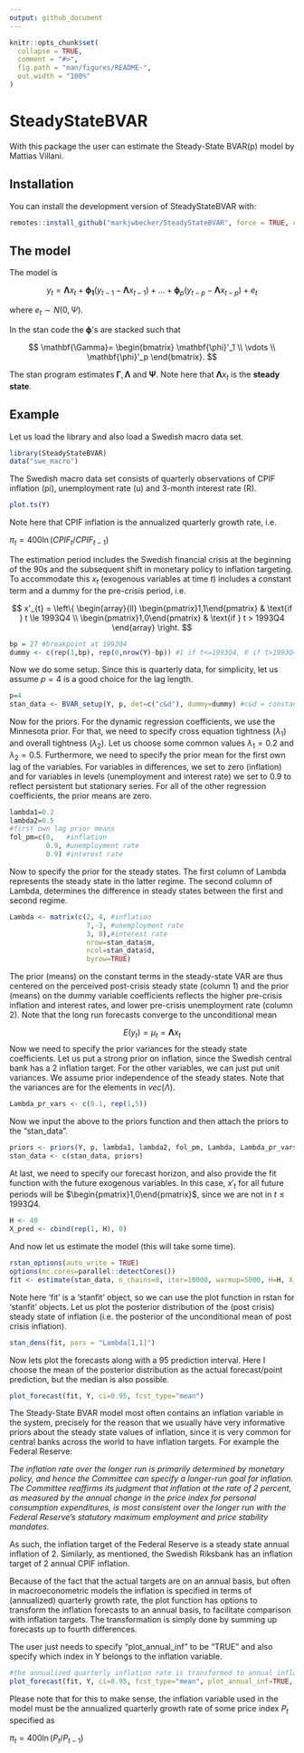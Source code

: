```yaml
---
output: github_document
---
```


<!-- README.md is generated from README.Rmd. Please edit that file -->

```r
knitr::opts_chunk$set(
  collapse = TRUE,
  comment = "#>",
  fig.path = "man/figures/README-",
  out.width = "100%"
)
```

# SteadyStateBVAR

<!-- badges: start -->
<!-- badges: end -->

With this package the user can estimate the Steady-State BVAR(p) model by Mattias Villani.

## Installation

You can install the development version of SteadyStateBVAR with:

```r
remotes::install_github("markjwbecker/SteadyStateBVAR", force = TRUE, upgrade = "never")
```
## The model

The model is

$$
y_t = \mathbf{\Lambda} x_t + \mathbf{\phi_1}(y_{t-1}-\mathbf{\Lambda} x_{t-1})+\dots+\mathbf{\phi}_p(y_{t-p}-\mathbf{\Lambda} x_{t-p})+e_t
$$

where $e_t \sim N(0,\Psi)$.

In the stan code the $\mathbf{\phi}$'s are stacked such that

$$
\mathbf{\Gamma}=
\begin{bmatrix}
\mathbf{\phi}'_1 \\ 
\vdots  \\
\mathbf{\phi}'_p
\end{bmatrix}.
$$

The stan program estimates $\mathbf{\Gamma}, \mathbf{\Lambda}$ and $\mathbf{\Psi}$. Note here that $\mathbf{\Lambda} x_t$ is the **steady state**.

## Example

Let us load the library and also load a Swedish macro data set.

```r
library(SteadyStateBVAR)
data("swe_macro")
```

The Swedish macro data set consists of quarterly observations of CPIF inflation (pi), unemployment rate (u) and 3-month interest rate (R).

```r
plot.ts(Y)
```
Note here that CPIF inflation is the annualized quarterly growth rate, i.e.

$\pi_t=400 \ln(CPIF_t/CPIF_{t-1})$

The estimation period includes the Swedish financial crisis at the beginning of the 90s and the subsequent shift in monetary policy to inflation targeting. To accommodate this $x_t$ (exogenous variables at time $t$) includes a constant term and a dummy for the pre-crisis period, i.e.

$$
x'_{t} =
\left\{
\begin{array}{ll}
\begin{pmatrix}1,1\end{pmatrix} & \text{if } t \le 1993Q4 \\
\begin{pmatrix}1,0\end{pmatrix} & \text{if } t > 1993Q4
\end{array}
\right.
$$

```r
bp = 27 #breakpoint at 1993Q4
dummy <- c(rep(1,bp), rep(0,nrow(Y)-bp)) #1 if t<=1993Q4, 0 if t>1993Q4
```

Now we do some setup. Since this is quarterly data, for simplicity, let us assume $p=4$ is a good choice for the lag length.

```r
p=4
stan_data <- BVAR_setup(Y, p, det=c("c&d"), dummy=dummy) #c&d = constant and dummy
```

Now for the priors. For the dynamic regression coefficients, we use the Minnesota prior. For that, we need to specify cross equation tightness $(\lambda_1)$ and overall tightness $(\lambda_2)$. Let us choose some common values $\lambda_1=0.2$ and $\lambda_2=0.5$. Furthermore, we need to specify the prior mean for the first own lag of the variables. For variables in differences, we set to zero (inflation) and for variables in levels (unemployment and interest rate) we set to $0.9$ to reflect persistent but stationary series. For all of the other regression coefficients, the prior means are zero.

```r
lambda1=0.2
lambda2=0.5
#first own lag prior means
fol_pm=c(0,   #inflation
         0.9, #unemployment rate
         0.9) #interest rate
```

Now to specify the prior for the steady states. The first column of Lambda represents the steady state in the latter regime. The second column of Lambda, determines the difference in steady states between the first and second regime.

```r
Lambda <- matrix(c(2, 4, #inflation
                   7,-3, #unemployment rate
                   3, 8),#interest rate
                   nrow=stan_data$m,
                   ncol=stan_data$d,
                   byrow=TRUE)
```

The prior (means) on the constant terms in the steady-state VAR are thus centered on the perceived post-crisis steady state (column 1) and the prior (means) on the dummy variable coefficients reflects the higher pre-crisis inflation and interest rates, and lower pre-crisis unemployment rate (column 2). Note that the long run forecasts converge to the unconditional mean

$$
E(y_t)=\mu_t=\mathbf{\Lambda} x_t
$$
Now we need to specify the prior variances for the steady state coefficients. Let us put a strong prior on inflation, since the Swedish central bank has a $2%$ inflation target. For the other variables, we can just put unit variances. We assume prior independence of the steady states. Note that the variances are for the elements in $vec (\Lambda)$.

```r
Lambda_pr_vars <- c(0.1, rep(1,5))
```

Now we input the above to the priors function and then attach the priors to the "stan_data".

```r
priors <- priors(Y, p, lambda1, lambda2, fol_pm, Lambda, Lambda_pr_vars)
stan_data <- c(stan_data, priors)
```

At last, we need to specify our forecast horizon, and also provide the fit function with the future exogenous variables. In this case, $x'_t$ for all future periods will be $\begin{pmatrix}1,0\end{pmatrix}$, since we are not in $t \leq 1993Q4$.

```r
H <- 40
X_pred <- cbind(rep(1, H), 0)
```

And now let us estimate the model (this will take some time).

```r
rstan_options(auto_write = TRUE)
options(mc.cores=parallel::detectCores())
fit <- estimate(stan_data, n_chains=8, iter=10000, warmup=5000, H=H, X_pred=X_pred)
```

Note here 'fit' is a 'stanfit' object, so we can use the plot function in rstan for 'stanfit' objects. Let us plot the posterior distribution of the (post crisis) steady state of inflation (i.e. the posterior of the unconditional mean of post crisis inflation).

```r
stan_dens(fit, pars = "Lambda[1,1]")
```

Now lets plot the forecasts along with a $95%$ prediction interval. Here I choose the mean of the posterior distribution as the actual forecast/point prediction, but the median is also possible.

```r
plot_forecast(fit, Y, ci=0.95, fcst_type="mean")
```

The Steady-State BVAR model most often contains an inflation variable in the system, precisely for the reason that we usually have very informative priors about the steady state values of inflation, since it is very common for central banks across the world to have inflation targets. For example the Federal Reserve:

*The inflation rate over the longer run is primarily determined by monetary policy, and hence the Committee can specify a longer-run goal for inflation. The Committee reaffirms its judgment that inflation at the rate of 2 percent, as measured by the annual change in the price index for personal consumption expenditures, is most consistent over the longer run with the Federal Reserve’s statutory maximum employment and price stability mandates.*

As such, the inflation target of the Federal Reserve is a steady state annual inflation of $2%$. Similarly, as mentioned, the Swedish Riksbank has an inflation target of $2%$ annual CPIF inflation.

Because of the fact that the actual targets are on an annual basis, but often in macroeconometric models the inflation is specified in terms of (annualized) quarterly growth rate, the plot function has options to transform the inflation forecasts to an annual basis, to facilitate comparison with inflation targets. The transformation is simply done by summing up forecasts up to fourth differences.

The user just needs to specify "plot_annual_inf" to be "TRUE" and also specify which index in Y belongs to the inflation variable.

```r
#the annualized quarterly inflation rate is transformed to annual inflation
plot_forecast(fit, Y, ci=0.95, fcst_type="mean", plot_annual_inf=TRUE, inf_idx=1)
```

Please note that for this to make sense, the inflation variable used in the model must be the annualized quarterly growth rate of some price index $P_t$ specified as

$\pi_t=400 \ln(P_t/P_{t-1})$
